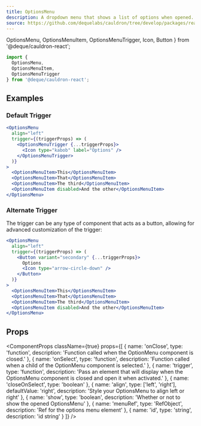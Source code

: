 ```yaml
---
title: OptionsMenu
description: A dropdown menu that shows a list of options when opened.
source: https://github.com/dequelabs/cauldron/tree/develop/packages/react/src/components/OptionsMenu/OptionsMenu.tsx
---
```


  OptionsMenu,
  OptionsMenuItem,
  OptionsMenuTrigger,
  Icon,
  Button
} from '@deque/cauldron-react';

```jsx
import {
  OptionsMenu,
  OptionsMenuItem,
  OptionsMenuTrigger
} from '@deque/cauldron-react';
```

## Examples

### Default Trigger

```jsx example
<OptionsMenu
  align="left"
  trigger={(triggerProps) => (
    <OptionsMenuTrigger {...triggerProps}>
      <Icon type="kabob" label="Options" />
    </OptionsMenuTrigger>
  )}
>
  <OptionsMenuItem>This</OptionsMenuItem>
  <OptionsMenuItem>That</OptionsMenuItem>
  <OptionsMenuItem>The third</OptionsMenuItem>
  <OptionsMenuItem disabled>And the other</OptionsMenuItem>
</OptionsMenu>
```

### Alternate Trigger

The trigger can be any type of component that acts as a button, allowing for advanced customization of the trigger:

```jsx example
<OptionsMenu
  align="left"
  trigger={(triggerProps) => (
    <Button variant="secondary" {...triggerProps}>
      Options
      <Icon type="arrow-circle-down" />
    </Button>
  )}
>
  <OptionsMenuItem>This</OptionsMenuItem>
  <OptionsMenuItem>That</OptionsMenuItem>
  <OptionsMenuItem>The third</OptionsMenuItem>
  <OptionsMenuItem disabled>And the other</OptionsMenuItem>
</OptionsMenu>
```

## Props

<ComponentProps
  className={true}
  props={[
    {
      name: 'onClose',
      type: 'function',
      description: 'Function called when the OptionMenu component is closed.'
    },
    {
      name: 'onSelect',
      type: 'function',
      description:
        'Function called when a child of the OptionMenu component is selected.'
    },
    {
      name: 'trigger',
      type: 'function',
      description:
        'Pass an element that will display when the OptionsMenu component is closed and open it when activated.'
    },
    {
      name: 'closeOnSelect',
      type: 'boolean'
    },
    {
      name: 'align',
      type: ['left', 'right'],
      defaultValue: 'right',
      description: 'Style your OptionsMenu to align left or right'
    },
    {
      name: 'show',
      type: 'boolean',
      description: 'Whether or not to show the opened OptionsMenu'
    },
    {
      name: 'menuRef',
      type: 'RefObject',
      description: 'Ref for the options menu element'
    },
    {
      name: 'id',
      type: 'string',
      description: 'id string'
    }
  ]}
/>
